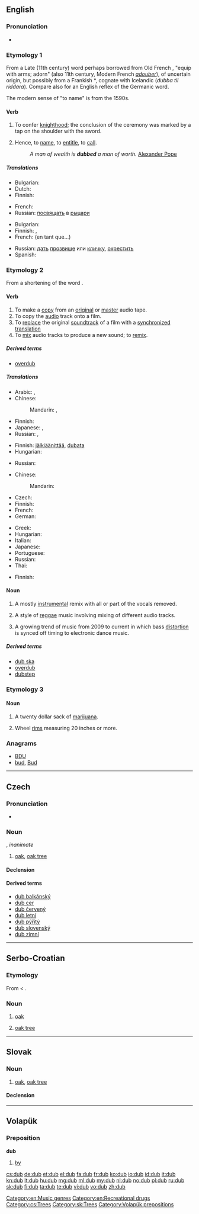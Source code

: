 ==English==
{{wikipedia|dab=dub}}

===Pronunciation===
* {{rhymes|ʌb}}

===Etymology 1===
From a Late {{etyl|ang}} (11th century) word {{term|dubban||to knight by striking with a sword|lang=ang}} <!--(dubbade his sunu . . . to rīdere)''--> perhaps borrowed from Old French {{term|aduber||lang=fro}}, {{term|adober||lang=fro}} "equip with arms; adorn" (also 11th century, Modern French ''[[adouber]]''), of uncertain origin, but possibly from a  Frankish *{{term||dubban}}, cognate with Icelandic {{term|dubba|lang=is}}  (''dubba til riddara''). Compare also {{term|drub|lang=en}} for an English reflex of the Germanic word.

The modern sense of "to name" is from the 1590s.

====Verb====
{{en-verb|dub|b|ing}}

# {{transitive}} To confer [[knighthood]]; the conclusion of the ceremony was marked by a tap on the shoulder with the sword.
# {{transitive}} Hence, to [[name]], to [[entitle]], to [[call]].
#: ''A man of wealth is '''dubbed''' a man of worth.'' [[w:Alexander Pope|Alexander Pope]]

=====Translations=====
{{trans-top|to confer knighthood}}
* Bulgarian: {{t|bg|посвещавам}}
* Dutch: {{t|nl|tot ridder slaan}}
* Finnish: {{t-|fi|lyödä ritariksi}}
{{trans-mid}}
* French: {{t|fr|adouber}}
* Russian: [[посвящать]] в [[рыцарь|рыцари]]
{{trans-bottom}}

{{trans-top|to name, to entitle, to call}}
* Bulgarian: {{t+|bg|наричам}}
* Finnish: {{t+|fi|nimittää}}, {{t+|fi|kutsua}}
* French: {{t|fr|reconnaître}} (en tant que...)
{{trans-mid}}
* Russian: [[дать]] [[прозвище]] или [[кличка|кличку]], [[окрестить]]
* Spanish: {{t|es|apodar}}
{{trans-bottom}}

===Etymology 2===
From a shortening of the word {{term|double}}.

====Verb====
{{en-verb|dub|b|ing}}

# To make a [[copy]] from an [[original]] or [[master]] audio tape.
# To copy the [[audio]] track onto a film.
# To [[replace]] the original [[soundtrack]] of a film with a [[synchronized]] [[translation]]
# To [[mix]] audio tracks to produce a new sound; to [[remix]].

=====Derived terms=====
* [[overdub]]

=====Translations=====
{{trans-top|to make a copy from an original or master audio tape}}
* Arabic: {{t|ar|انتسخ|tr=intásakha}}, {{t-|ar|نسخ|tr=násakha}}
* Chinese:
*: Mandarin: {{t|cmn|複製|sc=Hani}}, {{t|cmn|复制|tr=fùzhì|sc=Hani}}
{{trans-mid}}
* Finnish: {{t|fi|kopioida}}
* Japanese: {{t-|ja|写す|tr=うつす, utsusu}}, {{t-|ja|コピー|alt=コピーする|tr=kopī-suru}}
* Russian: {{t|ru|дублировать|tr=dublírovat’}} {{impf}}, {{t|ru|копировать|tr=kopírovat’}} {{impf}}
{{trans-bottom}}

{{trans-top|to copy the audio track onto a film}}
* Finnish: [[jälkiäänittää]], [[dubata]]
* Hungarian: {{t+|hu|szinkronizál}}
{{trans-mid}}
* Russian: {{t|ru|дублировать|tr=dublírovat’}} {{impf}}
{{trans-bottom}}

{{trans-top|to replace soundtrack with translation}}
* Chinese:
*: Mandarin: {{t|cmn|配音|tr=pèiyīn|sc=Hani}}
* Czech: {{t-|cs|dabovat}}
* Finnish: {{t|fi|dubata}}
* French: {{t+|fr|doubler}}
* German: {{t|de|synchronisieren}}
{{trans-mid}}
* Greek: {{t|el|μεταγλωττίζω}}
* Hungarian: {{t+|hu|szinkronizál}}
* Italian: {{t-|it|doppiare}}
* Japanese: {{t|ja|吹き替える|tr=ふきかえる, fukikaeru}}
* Portuguese: {{t|pt|dublar}}
* Russian: {{t|ru|дублировать|tr=dublírovat’}} {{impf}}
* Thai: {{t|th|พากย์|tr=pâak}}
{{trans-bottom}}

{{trans-top|to mix audio tracks to produce a new sound; to remix}}
* Finnish: {{t|fi|sämplätä}}
{{trans-mid}}
{{trans-bottom}}

====Noun====
{{en-noun|-}}

# {{music}} A mostly [[instrumental]] remix with all or part of the vocals removed.
# {{music}} A style of [[reggae]] music involving mixing of different audio tracks.
# {{music}} A growing trend of music from 2009 to current in which bass [[distortion]] is synced off timing to electronic dance music.

=====Derived terms=====
* [[dub ska]]
* [[overdub]]
* [[dubstep]]

===Etymology 3===
{{rfe}}

====Noun====
{{en-noun}}

# {{slang}} A twenty dollar sack of [[marijuana]].
# {{slang}} Wheel [[rim]]s measuring 20 inches or more.

===Anagrams===
* [[BDU#English|BDU]]
* [[bud#English|bud]], [[Bud#English|Bud]]

[[Category:en:Music genres]]
[[Category:en:Recreational drugs]]

----

==Czech==

===Pronunciation===
* {{IPA|/dup/|lang=cs}}

===Noun===
{{cs-noun|g=m}}, ''inanimate''

# [[oak]], [[oak tree]]

====Declension====
{{cs-decl-noun|dub|dubu|dubu|dub|dube|dubu|dubem|duby|dubů|dubům|duby|duby|dubech|duby}}

====Derived terms====
* [[dub balkánský]]
* [[dub cer]]
* [[dub červený]]
* [[dub letní]]
* [[dub pýřitý]]
* [[dub slovenský]]
* [[dub zimní]]

[[Category:cs:Trees]]

----

==Serbo-Croatian==

===Etymology===
From {{proto|Slavic|dǫbъ|lang=sh}} < {{proto|Indo-European|dʰanw-|lang=sh}}.

===Noun===
{{sh-noun|g=m|head=dub|r|дуб}}

# [[oak]] {{gloss|wood}}
# {{archaic|lang=sh}} [[oak tree]]

----

==Slovak==

===Noun===
{{sk-noun|g=m}}

# [[oak]], [[oak tree]]

====Declension====
{{sk-decl-noun|dub|duba, dubu|dubu|dub|dube|dubom|duby|dubov|dubom|duby|duboch|dubmi, dubami}}

[[Category:sk:Trees]]

----

==Volapük==

===Preposition===
'''dub'''

# [[by]]

[[Category:Volapük prepositions]]

[[cs:dub]]
[[de:dub]]
[[et:dub]]
[[el:dub]]
[[fa:dub]]
[[fr:dub]]
[[ko:dub]]
[[io:dub]]
[[id:dub]]
[[it:dub]]
[[kn:dub]]
[[lt:dub]]
[[hu:dub]]
[[mg:dub]]
[[ml:dub]]
[[my:dub]]
[[nl:dub]]
[[no:dub]]
[[pl:dub]]
[[ru:dub]]
[[sk:dub]]
[[fi:dub]]
[[ta:dub]]
[[te:dub]]
[[vi:dub]]
[[vo:dub]]
[[zh:dub]]